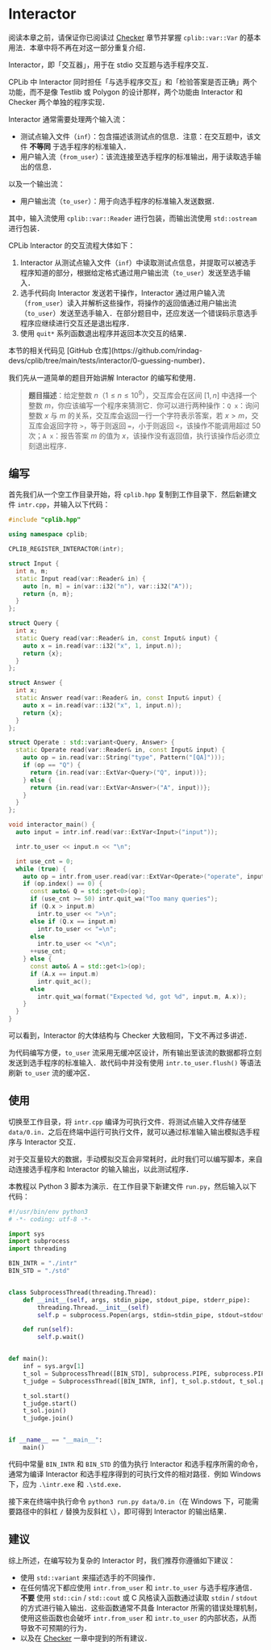 
# Interactor

阅读本章之前，请保证你已阅读过 [Checker](/user-guide/checker) 章节并掌握 `cplib::var::Var` 的基本用法．本章中将不再在对这一部分重复介绍．

Interactor，即「交互器」，用于在 stdio 交互题与选手程序交互．

CPLib 中 Interactor 同时担任「与选手程序交互」和「检验答案是否正确」两个功能，而不是像 Testlib 或 Polygon 的设计那样，两个功能由 Interactor 和 Checker 两个单独的程序实现．

Interactor 通常需要处理两个输入流：

- 测试点输入文件（`inf`）：包含描述该测试点的信息．注意：在交互题中，该文件 **不等同** 于选手程序的标准输入．
- 用户输入流（`from_user`）：该流连接至选手程序的标准输出，用于读取选手输出的信息．

以及一个输出流：

- 用户输出流（`to_user`）：用于向选手程序的标准输入发送数据．

其中，输入流使用 `cplib::var::Reader` 进行包装，而输出流使用 `std::ostream` 进行包装．

CPLib Interactor 的交互流程大体如下：

1. Interactor 从测试点输入文件（`inf`）中读取测试点信息，并提取可以被选手程序知道的部分，根据给定格式通过用户输出流（`to_user`）发送至选手输入．
2. 选手代码向 Interactor 发送若干操作，Interactor 通过用户输入流（`from_user`）读入并解析这些操作，将操作的返回值通过用户输出流（`to_user`）发送至选手输入．在部分题目中，还应发送一个错误码示意选手程序应继续进行交互还是退出程序．
3. 使用 `quit*` 系列函数退出程序并返回本次交互的结果．

<Callout type="info">
本节的相关代码见 [GitHub 仓库](https://github.com/rindag-devs/cplib/tree/main/tests/interactor/0-guessing-number)．
</Callout>

我们先从一道简单的题目开始讲解 Interactor 的编写和使用．

> **题目描述**：给定整数 $n$（$1 \le n \le 10^9$），交互库会在区间 $[1,n]$ 中选择一个整数 $m$，你应该编写一个程序来猜测它．你可以进行两种操作：`Q x`：询问整数 $x$ 与 $m$ 的关系，交互库会返回一行一个字符表示答案，若 $x>m$，交互库会返回字符 `>`，等于则返回 `=`，小于则返回 `<`，该操作不能调用超过 $50$ 次；`A x`：报告答案 $m$ 的值为 $x$，该操作没有返回值，执行该操作后必须立刻退出程序．

## 编写

首先我们从一个空工作目录开始，将 `cplib.hpp` 复制到工作目录下．然后新建文件 `intr.cpp`，并输入以下代码：

```cpp filename="intr.cpp" copy showLineNumbers
#include "cplib.hpp"

using namespace cplib;

CPLIB_REGISTER_INTERACTOR(intr);

struct Input {
  int n, m;
  static Input read(var::Reader& in) {
    auto [n, m] = in(var::i32("n"), var::i32("A"));
    return {n, m};
  }
};

struct Query {
  int x;
  static Query read(var::Reader& in, const Input& input) {
    auto x = in.read(var::i32("x", 1, input.n));
    return {x};
  }
};

struct Answer {
  int x;
  static Answer read(var::Reader& in, const Input& input) {
    auto x = in.read(var::i32("x", 1, input.n));
    return {x};
  }
};

struct Operate : std::variant<Query, Answer> {
  static Operate read(var::Reader& in, const Input& input) {
    auto op = in.read(var::String("type", Pattern("[QA]")));
    if (op == "Q") {
      return {in.read(var::ExtVar<Query>("Q", input))};
    } else {
      return {in.read(var::ExtVar<Answer>("A", input))};
    }
  }
};

void interactor_main() {
  auto input = intr.inf.read(var::ExtVar<Input>("input"));

  intr.to_user << input.n << "\n";

  int use_cnt = 0;
  while (true) {
    auto op = intr.from_user.read(var::ExtVar<Operate>("operate", input));
    if (op.index() == 0) {
      const auto& Q = std::get<0>(op);
      if (use_cnt >= 50) intr.quit_wa("Too many queries");
      if (Q.x > input.m)
        intr.to_user << ">\n";
      else if (Q.x == input.m)
        intr.to_user << "=\n";
      else
        intr.to_user << "<\n";
      ++use_cnt;
    } else {
      const auto& A = std::get<1>(op);
      if (A.x == input.m)
        intr.quit_ac();
      else
        intr.quit_wa(format("Expected %d, got %d", input.m, A.x));
    }
  }
}
```

可以看到，Interactor 的大体结构与 Checker 大致相同，下文不再过多讲述．

为代码编写方便，`to_user` 流采用无缓冲区设计，所有输出至该流的数据都将立刻发送到选手程序的标准输入．故代码中并没有使用 `intr.to_user.flush()` 等语法刷新 `to_user` 流的缓冲区．

## 使用

切换至工作目录，将 `intr.cpp` 编译为可执行文件．将测试点输入文件存储至 `data/0.in`．之后在终端中运行可执行文件，就可以通过标准输入输出模拟选手程序与 Interactor 交互．

对于交互量较大的数据，手动模拟交互会非常耗时，此时我们可以编写脚本，来自动连接选手程序和 Interactor 的输入输出，以此测试程序．

本教程以 Python 3 脚本为演示．在工作目录下新建文件 `run.py`，然后输入以下代码：

```py filename="run.py" copy showLineNumbers
#!/usr/bin/env python3
# -*- coding: utf-8 -*-

import sys
import subprocess
import threading

BIN_INTR = "./intr"
BIN_STD = "./std"


class SubprocessThread(threading.Thread):
    def __init__(self, args, stdin_pipe, stdout_pipe, stderr_pipe):
        threading.Thread.__init__(self)
        self.p = subprocess.Popen(args, stdin=stdin_pipe, stdout=stdout_pipe, stderr=stderr_pipe)

    def run(self):
        self.p.wait()


def main():
    inf = sys.argv[1]
    t_sol = SubprocessThread([BIN_STD], subprocess.PIPE, subprocess.PIPE, subprocess.DEVNULL)
    t_judge = SubprocessThread([BIN_INTR, inf], t_sol.p.stdout, t_sol.p.stdin, sys.stderr)

    t_sol.start()
    t_judge.start()
    t_sol.join()
    t_judge.join()


if __name__ == "__main__":
    main()
```

代码中常量 `BIN_INTR` 和 `BIN_STD` 的值为执行 Interactor 和选手程序所需的命令，通常为编译 Interactor 和选手程序得到的可执行文件的相对路径．例如 Windows 下，应为 `.\intr.exe` 和 `.\std.exe`．

接下来在终端中执行命令 `python3 run.py data/0.in`（在 Windows 下，可能需要路径中的斜杠 `/` 替换为反斜杠 `\`），即可得到 Interactor 的输出结果．

## 建议

综上所述，在编写较为复杂的 Interactor 时，我们推荐你遵循如下建议：

- 使用 `std::variant` 来描述选手的不同操作．
- 在任何情况下都应使用 `intr.from_user` 和 `intr.to_user` 与选手程序通信．**不要** 使用 `std::cin` / `std::cout` 或 C 风格读入函数通过读取 `stdin` / `stdout` 的方式进行输入输出．这些函数通常不具备 Interactor 所需的错误处理机制，使用这些函数也会破坏 `intr.from_user` 和 `intr.to_user` 的内部状态，从而导致不可预期的行为．
- 以及在 [Checker](/user-guide/checker#建议) 一章中提到的所有建议．
